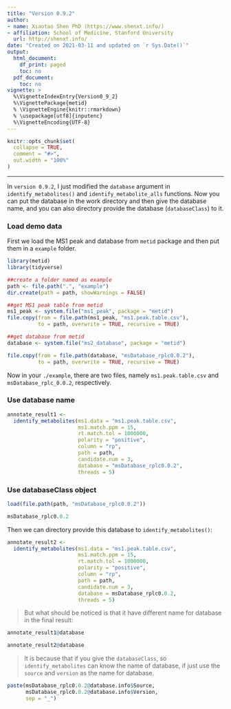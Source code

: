 ```yaml
---
title: "Version 0.9.2"
author:
- name: Xiaotao Shen PhD (https://www.shenxt.info/)
- affiliation: School of Medicine, Stanford University
  url: http://shenxt.info/
date: "Created on 2021-03-11 and updated on `r Sys.Date()`"
output:
  html_document:
    df_print: paged
    toc: no
  pdf_document:
    toc: no
vignette: >
  %\VignetteIndexEntry{Version0_9_2}
  %\VignettePackage{metid}
  % \VignetteEngine{knitr::rmarkdown}
  % \usepackage[utf8]{inputenc}
  %\VignetteEncoding{UTF-8}
---
```


```r
knitr::opts_chunk$set(
  collapse = TRUE,
  comment = "#>",
  out.width = "100%"
)
```

***

In `version 0.9.2`, I just modified the `database` argument in `identify_metabolites()` and `identify_metabolite_alls` functions. Now you can put the database in the work directory and then give the database name, and you can also directory provide the database (`databaseClass`) to it.

### **Load demo data**

First we load the MS1 peak and database from `metid` package and then put them in a `example` folder.

```r
library(metid)
library(tidyverse)
```

```r
##create a folder named as example
path <- file.path(".", "example")
dir.create(path = path, showWarnings = FALSE)

##get MS1 peak table from metid
ms1_peak <- system.file("ms1_peak", package = "metid")
file.copy(from = file.path(ms1_peak, "ms1.peak.table.csv"), 
          to = path, overwrite = TRUE, recursive = TRUE)

##get database from metid
database <- system.file("ms2_database", package = "metid")

file.copy(from = file.path(database, "msDatabase_rplc0.0.2"), 
          to = path, overwrite = TRUE, recursive = TRUE)
```

Now in your `./example`, there are two files, namely `ms1.peak.table.csv` and `msDatabase_rplc_0.0.2`, respectively.

### **Use database name**

```r
annotate_result1 <- 
  identify_metabolites(ms1.data = "ms1.peak.table.csv", 
                       ms1.match.ppm = 15, 
                       rt.match.tol = 1000000, 
                       polarity = "positive", 
                       column = "rp", 
                       path = path, 
                       candidate.num = 3,
                       database = "msDatabase_rplc0.0.2", 
                       threads = 5)
```


### **Use databaseClass object**

```r
load(file.path(path, "msDatabase_rplc0.0.2"))
```

```r
msDatabase_rplc0.0.2
```

Then we can directory provide this database to `identify_metabolites()`:

```r
annotate_result2 <- 
  identify_metabolites(ms1.data = "ms1.peak.table.csv", 
                       ms1.match.ppm = 15, 
                       rt.match.tol = 1000000, 
                       polarity = "positive", 
                       column = "rp", 
                       path = path, 
                       candidate.num = 3,
                       database = msDatabase_rplc0.0.2, 
                       threads = 5)
```

> But what should be noticed is that it have different name for database in the final result:

```r
annotate_result1@database
```

```r
annotate_result2@database
```

> It is because that if you give the `databaseClass`, so `identify_metabolites` can know the name of database, if just use the `source` and `version` as the name for database.

```r
paste(msDatabase_rplc0.0.2@database.info$Source,
      msDatabase_rplc0.0.2@database.info$Version, 
      sep = "_")

```

#